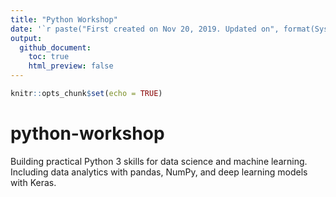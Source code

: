 ---
title: "Python Workshop"
date: '`r paste("First created on Nov 20, 2019. Updated on", format(Sys.Date(),"%b %d, %Y"))`'
output: 
  github_document:
    toc: true
    html_preview: false
---

```{r setup, include=FALSE}
knitr::opts_chunk$set(echo = TRUE)
```

# python-workshop

Building practical Python 3 skills for data science and machine learning. Including data analytics with pandas, NumPy, and deep learning models with Keras.
